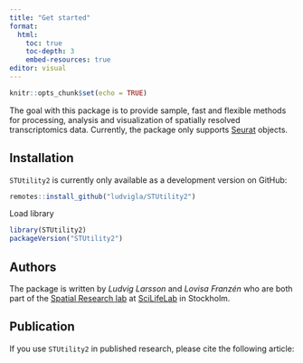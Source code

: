 ```yaml
---
title: "Get started"
format: 
  html:
    toc: true
    toc-depth: 3
    embed-resources: true
editor: visual
---
```


```r
knitr::opts_chunk$set(echo = TRUE)
```

The goal with this package is to provide sample, fast and flexible methods for processing, analysis and visualization of spatially resolved transcriptomics data. Currently, the package only supports [Seurat](https://satijalab.org/seurat/) objects.

## Installation

`STUtility2` is currently only available as a development version on GitHub:

```r
remotes::install_github("ludvigla/STUtility2")
```

Load library

```r
library(STUtility2)
packageVersion("STUtility2")
```

## Authors

The package is written by *Ludvig Larsson* and *Lovisa Franzén* who are both part of the [Spatial Research lab](https://www.spatialresearch.org/) at [SciLifeLab](https://www.scilifelab.se/) in Stockholm.

## Publication

If you use `STUtility2` in published research, please cite the following article:

